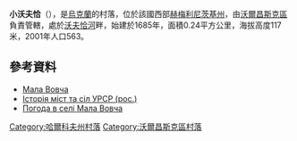 {{coord|50|21|13|N|37|16|1|E|scale:100000_region:UA|display=title}}

'''小沃夫恰'''（{{lang-uk|Мала Вовча}}），是[[烏克蘭|烏克蘭]]的村落，位於該國西部[[赫梅利尼茨基州|赫梅利尼茨基州]]，由[[沃爾昌斯克區|沃爾昌斯克區]]負責管轄，處於[[沃夫恰河_(北頓涅茨河支流)|沃夫恰河]]畔，始建於1685年，面積0.24平方公里，海拔高度117米，2001年人口563。

==參考資料==
* [http://w1.c1.rada.gov.ua/pls/z7502/A005?rdat1=13.09.2011&rf7571=32791 Мала Вовча]{{dead link|date=2017年12月 |bot=InternetArchiveBot |fix-attempted=yes }}
* [https://web.archive.org/web/20111115230846/http://www.igsu.org.ua/Harkovskja.obl/Volczanskij.rajon/Ohrimovka.html Історія міст та сіл УРСР (рос.)]
* [http://weather.in.ua/ua/har'kovskaja/14484 Погода в селі Мала Вовча] {{Wayback|url=http://weather.in.ua/ua/har'kovskaja/14484 |date=20160323024740 }}

{{DEFAULTSORT:Мала Вовча}}
[[Category:哈爾科夫州村落|Category:哈爾科夫州村落]]
[[Category:沃爾昌斯克區村落|Category:沃爾昌斯克區村落]]


{{Kharkiv-geo-stub}}